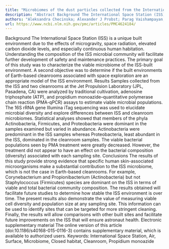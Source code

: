 ```yaml
---
title: "Microbiomes of the dust particles collected from the International Space Station and Spacecraft Assembly Facilities"
description: "Abstract Background The International Space Station (ISS) is a unique built environment due to the effects of microgravity, space radiation, elevated carbon dioxide levels, and especially continuous h..."
authors: "Aleksandra Checinska; Alexander J Probst; Parag Vaishampayan; James R White; Deepika Kumar; Victor G Stepanov; George E Fox; Henrik R Nilsson; Duane L Pierson; Jay Perry; Kasthuri Venkateswaran"
url: https://www.ncbi.nlm.nih.gov/pmc/articles/PMC4624184/
---
```


Background The International Space Station (ISS) is a unique built environment due to the effects of microgravity, space radiation, elevated carbon dioxide levels, and especially continuous human habitation. Understanding the composition of the ISS microbial community will facilitate further development of safety and maintenance practices. The primary goal of this study was to characterize the viable microbiome of the ISS-built environment. A second objective was to determine if the built environments of Earth-based cleanrooms associated with space exploration are an appropriate model of the ISS environment. Results Samples collected from the ISS and two cleanrooms at the Jet Propulsion Laboratory (JPL, Pasadena, CA) were analyzed by traditional cultivation, adenosine triphosphate (ATP), and propidium monoazide–quantitative polymerase chain reaction (PMA-qPCR) assays to estimate viable microbial populations. The 16S rRNA gene Illumina iTag sequencing was used to elucidate microbial diversity and explore differences between ISS and cleanroom microbiomes. Statistical analyses showed that members of the phyla Actinobacteria, Firmicutes, and Proteobacteria were dominant in the samples examined but varied in abundance. Actinobacteria were predominant in the ISS samples whereas Proteobacteria, least abundant in the ISS, dominated in the cleanroom samples. The viable bacterial populations seen by PMA treatment were greatly decreased. However, the treatment did not appear to have an effect on the bacterial composition (diversity) associated with each sampling site. Conclusions The results of this study provide strong evidence that specific human skin-associated microorganisms make a substantial contribution to the ISS microbiome, which is not the case in Earth-based cleanrooms. For example, Corynebacterium and Propionibacterium (Actinobacteria) but not Staphylococcus (Firmicutes) species are dominant on the ISS in terms of viable and total bacterial community composition. The results obtained will facilitate future studies to determine how stable the ISS environment is over time. The present results also demonstrate the value of measuring viable cell diversity and population size at any sampling site. This information can be used to identify sites that can be targeted for more stringent cleaning. Finally, the results will allow comparisons with other built sites and facilitate future improvements on the ISS that will ensure astronaut health. Electronic supplementary material The online version of this article (doi:10.1186/s40168-015-0116-3) contains supplementary material, which is available to authorized users. Keywords: International Space Station, Air, Surface, Microbiome, Closed habitat, Cleanroom, Propidium monoazide
